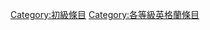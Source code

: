 {{Articles by Quality|topic=英格蘭|project=英格蘭|format=toc}}
[[Category:初級條目|Category:初級條目]]
[[Category:各等級英格蘭條目|Category:各等級英格蘭條目]]